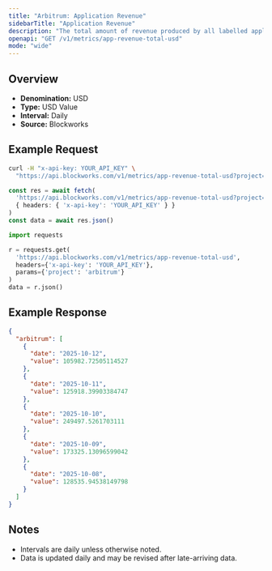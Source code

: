 ```yaml
---
title: "Arbitrum: Application Revenue"
sidebarTitle: "Application Revenue"
description: "The total amount of revenue produced by all labelled applications during the specified time period for given blockchain."
openapi: "GET /v1/metrics/app-revenue-total-usd"
mode: "wide"
---
```


## Overview

- **Denomination:** USD
- **Type:** USD Value
- **Interval:** Daily
- **Source:** Blockworks

## Example Request

<CodeGroup>

```bash cURL
curl -H "x-api-key: YOUR_API_KEY" \
  "https://api.blockworks.com/v1/metrics/app-revenue-total-usd?project=arbitrum"
```

```typescript TypeScript
const res = await fetch(
  'https://api.blockworks.com/v1/metrics/app-revenue-total-usd?project=arbitrum',
  { headers: { 'x-api-key': 'YOUR_API_KEY' } }
)
const data = await res.json()
```

```python Python
import requests

r = requests.get(
  'https://api.blockworks.com/v1/metrics/app-revenue-total-usd',
  headers={'x-api-key': 'YOUR_API_KEY'},
  params={'project': 'arbitrum'}
)
data = r.json()
```

</CodeGroup>

## Example Response

```json
{
  "arbitrum": [
    {
      "date": "2025-10-12",
      "value": 105982.72505114527
    },
    {
      "date": "2025-10-11",
      "value": 125918.39903384747
    },
    {
      "date": "2025-10-10",
      "value": 249497.5261703111
    },
    {
      "date": "2025-10-09",
      "value": 173325.13096599042
    },
    {
      "date": "2025-10-08",
      "value": 128535.94538149798
    }
  ]
}
```

## Notes
- Intervals are daily unless otherwise noted.
- Data is updated daily and may be revised after late-arriving data.